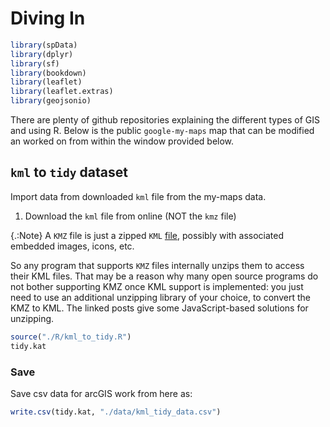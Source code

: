 # Diving In {#divingin}

```r
library(spData)
library(dplyr)
library(sf)
library(bookdown)
library(leaflet)
library(leaflet.extras)
library(geojsonio)
```

There are plenty of github repositories explaining the different types of GIS and using R. Below is the public `google-my-maps` map that can be modified an worked on from within the window provided below.

## `kml` to `tidy` dataset

Import data from downloaded `kml` file from the my-maps data.

1. Download the `kml` file from online (NOT the `kmz` file)

{.:Note} A `KMZ` file is just a zipped `KML` [file](https://en.wikipedia.org/wiki/Keyhole_Markup_Language), possibly with associated embedded images, icons, etc. 

So any program that supports `KMZ` files internally unzips them to access their KML files. That may be a reason why many open source programs do not bother supporting KMZ once KML support is implemented: you just need to use an additional unzipping library of your choice, to convert the KMZ to KML. The linked posts give some JavaScript-based solutions for unzipping.

```r
source("./R/kml_to_tidy.R")
tidy.kat
```

### Save

Save csv data for arcGIS work from here as:

```r
write.csv(tidy.kat, "./data/kml_tidy_data.csv")
```


